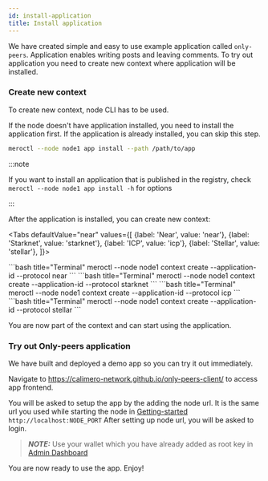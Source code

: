 ```yaml
---
id: install-application
title: Install application
---
```



We have created simple and easy to use example application called `only-peers`.
Application enables writing posts and leaving comments. To try out application
you need to create new context where application will be installed.

### Create new context

To create new context, node CLI has to be used.

If the node doesn't have application installed, you need to install the
application first. If the application is already installed, you can skip this
step.

```bash
meroctl --node node1 app install --path /path/to/app
```

:::note

If you want to install an application that is published in the registry, check
`meroctl --node node1 app install -h` for options

:::

After the application is installed, you can create new context:

<Tabs
    defaultValue="near"
    values={[
        {label: 'Near', value: 'near'},
        {label: 'Starknet', value: 'starknet'},
        {label: 'ICP', value: 'icp'},
        {label: 'Stellar', value: 'stellar'},
    ]}>

<TabItem value="near">
```bash title="Terminal"
meroctl --node node1 context create --application-id <app-id> --protocol near
```
</TabItem>

<TabItem value="starknet">
```bash title="Terminal"
meroctl --node node1 context create --application-id <app-id> --protocol starknet
```
</TabItem>

<TabItem value="icp">
```bash title="Terminal"
meroctl --node node1 context create --application-id <app-id> --protocol icp
```
</TabItem>

<TabItem value="stellar">
```bash title="Terminal"
meroctl --node node1 context create --application-id <app-id> --protocol stellar
```
</TabItem>

</Tabs>

You are now part of the context and can start using the application.

<!-- If you want others to join your context, follow instruction in [Invite To Context](./04-invite-to-context.mdx). -->

### Try out Only-peers application

We have built and deployed a demo app so you can try it out immediately.

Navigate to https://calimero-network.github.io/only-peers-client/ to access app
frontend.

You will be asked to setup the app by the adding the node url. It is the same
url you used while starting the node in
[Getting-started](../getting-started/setup) `http://localhost:NODE_PORT` After
setting up node url, you will be asked to login.

> **_NOTE:_** Use your wallet which you have already added as root key in
> [Admin Dashboard](../developer-tools/apps/admin-dashboard)

You are now ready to use the app. Enjoy!
